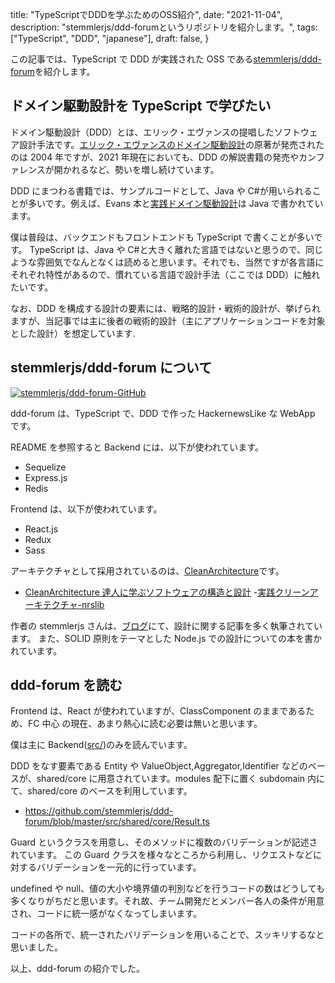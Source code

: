   title: "TypeScriptでDDDを学ぶためのOSS紹介",
  date: "2021-11-04",
  description: "stemmlerjs/ddd-forumというリポジトリを紹介します。",
  tags: ["TypeScript", "DDD", "japanese"],
  draft: false,
}

この記事では、TypeScript で DDD が実践された OSS である[stemmlerjs/ddd-forum](https://github.com/stemmlerjs/ddd-forum)を紹介します。

## ドメイン駆動設計を TypeScript で学びたい

ドメイン駆動設計（DDD）とは、エリック・エヴァンスの提唱したソフトウェア設計手法です。[エリック・エヴァンスのドメイン駆動設計](https://amzn.to/2OXmUeV)の原著が発売されたのは 2004 年ですが、2021 年現在においても、DDD の解説書籍の発売やカンファレンスが開かれるなど、勢いを増し続けています。

DDD にまつわる書籍では、サンプルコードとして、Java や C#が用いられることが多いです。例えば、Evans 本と[実践ドメイン駆動設計](https://amzn.to/3agF3vS)は Java で書かれています。

僕は普段は、バックエンドもフロントエンドも TypeScript で書くことが多いです。
TypeScript は、Java や C#と大きく離れた言語ではないと思うので、同じような雰囲気でなんとなくは読めると思います。それでも、当然ですが各言語にそれぞれ特性があるので、慣れている言語で設計手法（ここでは DDD）に触れたいです。

なお、DDD を構成する設計の要素には、戦略的設計・戦術的設計が、挙げられますが、当記事では主に後者の戦術的設計（主にアプリケーションコードを対象とした設計）を想定しています.

## stemmlerjs/ddd-forum について

[![stemmlerjs/ddd-forum-GitHub](https://gh-card.dev/repos/stemmlerjs/ddd-forum.svg)](https://github.com/stemmlerjs/ddd-forum)

ddd-forum は、TypeScript で、DDD で作った HackernewsLike な WebApp です。

README を参照すると Backend には、以下が使われています。

- Sequelize
- Express.js
- Redis

Frontend は、以下が使われています。

- React.js
- Redux
- Sass

アーキテクチャとして採用されているのは、[CleanArchitecture](https://blog.cleancoder.com/uncle-bob/2012/08/13/the-clean-architecture.html)です。

- [CleanArchitecture 達人に学ぶソフトウェアの構造と設計](https://amzn.to/3C78uw4) -[実践クリーンアーキテクチャ-nrslib](https://nrslib.com/clean-architecture/)

作者の stemmlerjs さんは、[ブログ](https://khalilstemmler.com/)にて、設計に関する記事を多く執筆されています。
また、SOLID 原則をテーマとした Node.js での設計についての本を書かれています。

## ddd-forum を読む

Frontend は、React が使われていますが、ClassComponent のままであるため、FC 中心
の現在、あまり熱心に読む必要は無いと思います。

僕は主に Backend([src/](https://github.com/stemmlerjs/ddd-forum/tree/master/src))のみを読んでいます。

DDD をなす要素である Entity や ValueObject,Aggregator,Identifier などのベースが、shared/core に用意されています。modules 配下に置く subdomain 内にて、shared/core のベースを利用しています。

- https://github.com/stemmlerjs/ddd-forum/blob/master/src/shared/core/Result.ts

Guard というクラスを用意し、そのメソッドに複数のバリデーションが記述されています。
この Guard クラスを様々なところから利用し、リクエストなどに対するバリデーションを一元的に行っています。

undefined や null、値の大小や境界値の判別などを行うコードの数はどうしても多くなりがちだと思います。それ故、チーム開発だとメンバー各人の条件が用意され、コードに統一感がなくなってしまいます。

コードの各所で、統一されたバリデーションを用いることで、スッキリするなと思いました。

以上、ddd-forum の紹介でした。
